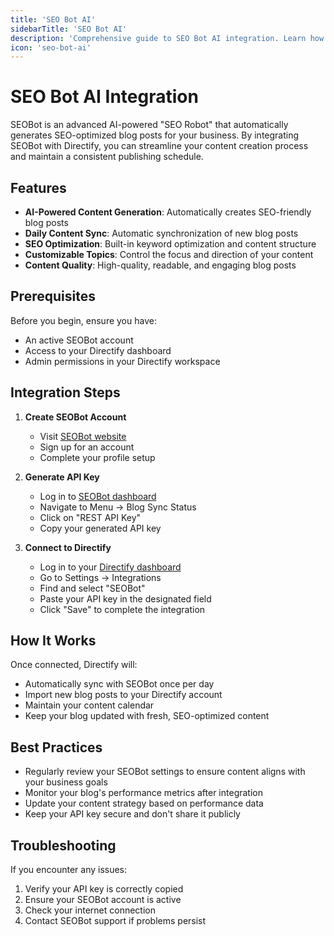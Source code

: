 ```yaml
---
title: 'SEO Bot AI'
sidebarTitle: 'SEO Bot AI'
description: 'Comprehensive guide to SEO Bot AI integration. Learn how to automate your blog posts with AI.'
icon: 'seo-bot-ai'
---
```


# SEO Bot AI Integration

SEOBot is an advanced AI-powered "SEO Robot" that automatically generates SEO-optimized blog posts for your business. By integrating SEOBot with Directify, you can streamline your content creation process and maintain a consistent publishing schedule.

## Features

- **AI-Powered Content Generation**: Automatically creates SEO-friendly blog posts
- **Daily Content Sync**: Automatic synchronization of new blog posts
- **SEO Optimization**: Built-in keyword optimization and content structure
- **Customizable Topics**: Control the focus and direction of your content
- **Content Quality**: High-quality, readable, and engaging blog posts

## Prerequisites

Before you begin, ensure you have:
- An active SEOBot account
- Access to your Directify dashboard
- Admin permissions in your Directify workspace

## Integration Steps

1. **Create SEOBot Account**
   - Visit [SEOBot website](https://seobotai.com)
   - Sign up for an account
   - Complete your profile setup

2. **Generate API Key**
   - Log in to [SEOBot dashboard](https://app.seobotai.com)
   - Navigate to Menu → Blog Sync Status
   - Click on "REST API Key"
   - Copy your generated API key

3. **Connect to Directify**
   - Log in to your [Directify dashboard](https://directify.app/app)
   - Go to Settings → Integrations
   - Find and select "SEOBot"
   - Paste your API key in the designated field
   - Click "Save" to complete the integration

## How It Works

Once connected, Directify will:
- Automatically sync with SEOBot once per day
- Import new blog posts to your Directify account
- Maintain your content calendar
- Keep your blog updated with fresh, SEO-optimized content

## Best Practices

- Regularly review your SEOBot settings to ensure content aligns with your business goals
- Monitor your blog's performance metrics after integration
- Update your content strategy based on performance data
- Keep your API key secure and don't share it publicly

## Troubleshooting

If you encounter any issues:
1. Verify your API key is correctly copied
2. Ensure your SEOBot account is active
3. Check your internet connection
4. Contact SEOBot support if problems persist
